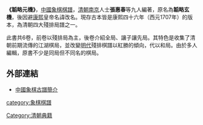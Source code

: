 '''《韜略元機》'''，[[中國象棋棋譜|中國象棋棋譜]]，[[清朝|清朝]][[南京|南京]]人士'''張惠春'''等九人編著，原名為'''韜略玄機'''，後因避[[康熙|康熙]]皇帝名諱改名。現存古本皆是康熙四十六年（西元1707年）的版本，為清朝四大殘排局譜之一。

此書共6卷，前卷以殘排局為主，後卷介紹全局、讓子讓先局。其特色是收集了清朝前期流傳的江湖棋局，並改變[[明代|明代]]殘排棋譜以紅勝的傾向，代以和局。由於多人編輯，原書不少是同局但不同名的棋局。


{{Xiangqi diagram|=
| tright
| 烏龍擺尾
|=
 |  |  |  |  |gd|  |  |  |  |=
 |  |  |  |sl|ad|  |  |  |  |=
 |ed|  |  |  |ed|  |  |  |  |=
 |  |  |  |sl|  |  |  |  |  |=
 |  |  |  |  |  |  |  |  |  |=
 |  |  |sl|  |sl|  |el|  |  |=
 |  |  |  |  |  |rl|  |  |  |=
 |  |  |  |  |el|  |  |  |  |=
 |  |  |  |sd|sd|  |  |  |  |=
 |  |cd|  |  |  |gl|  |  |  |=

|此書排局之一，為著名古局，《[[百局象棋譜|百局象棋譜]]》、《[[淵深海闊|淵深海闊]]》、《[[竹香齋|竹香齋]]》亦有收錄。
|size=39
|width=360
}}

==外部連結==
*[http://club.sports.sohu.com/read_elite.php?b=qipai&a=202658 中國象棋古譜簡介]{{dead link|date=2018年5月 |bot=InternetArchiveBot |fix-attempted=yes }}

{{ChineseChess}}
{{board-stub}}
[[category:象棋棋譜|category:象棋棋譜]]
[[Category:清朝典籍|Category:清朝典籍]]